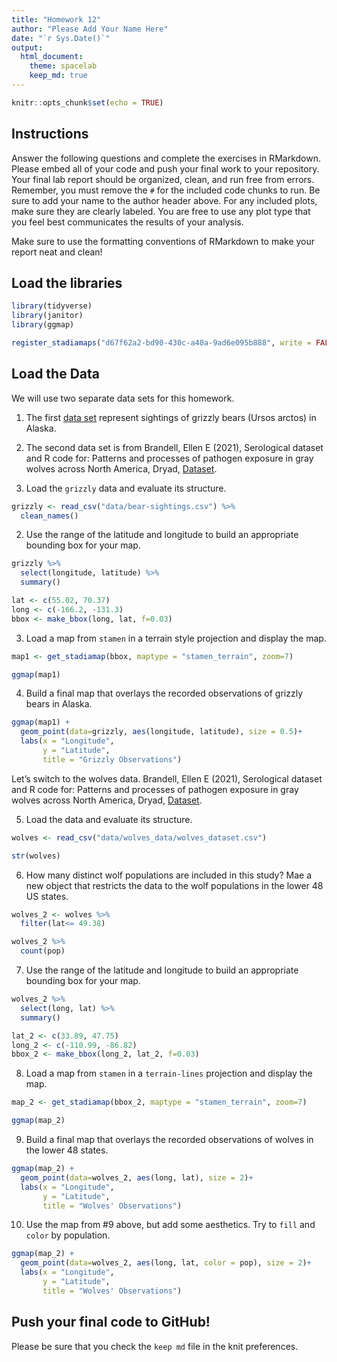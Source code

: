 ```yaml
---
title: "Homework 12"
author: "Please Add Your Name Here"
date: "`r Sys.Date()`"
output:
  html_document: 
    theme: spacelab
    keep_md: true
---
```


```r
knitr::opts_chunk$set(echo = TRUE)
```

## Instructions
Answer the following questions and complete the exercises in RMarkdown. Please embed all of your code and push your final work to your repository. Your final lab report should be organized, clean, and run free from errors. Remember, you must remove the `#` for the included code chunks to run. Be sure to add your name to the author header above. For any included plots, make sure they are clearly labeled. You are free to use any plot type that you feel best communicates the results of your analysis.  

Make sure to use the formatting conventions of RMarkdown to make your report neat and clean!  

## Load the libraries  
```r
library(tidyverse)
library(janitor)
library(ggmap)
``` 

```r
register_stadiamaps("d67f62a2-bd90-430c-a40a-9ad6e095b888", write = FALSE)
```


## Load the Data
We will use two separate data sets for this homework.  

1. The first [data set](https://rcweb.dartmouth.edu/~f002d69/workshops/index_rspatial.html) represent sightings of grizzly bears (Ursos arctos) in Alaska. 


2. The second data set is from Brandell, Ellen E (2021), Serological dataset and R code for: Patterns and processes of pathogen exposure in gray wolves across North America, Dryad, [Dataset](https://doi.org/10.5061/dryad.5hqbzkh51).  


1. Load the `grizzly` data and evaluate its structure.  
```r
grizzly <- read_csv("data/bear-sightings.csv") %>% 
  clean_names()
```


2. Use the range of the latitude and longitude to build an appropriate bounding box for your map. 
```r
grizzly %>%
  select(longitude, latitude) %>%
  summary()
```
```r
lat <- c(55.02, 70.37)
long <- c(-166.2, -131.3)
bbox <- make_bbox(long, lat, f=0.03)
```


3. Load a map from `stamen` in a terrain style projection and display the map.
```r
map1 <- get_stadiamap(bbox, maptype = "stamen_terrain", zoom=7)
```

```r
ggmap(map1)
```



4. Build a final map that overlays the recorded observations of grizzly bears in Alaska.  
```r
ggmap(map1) +
  geom_point(data=grizzly, aes(longitude, latitude), size = 0.5)+
  labs(x = "Longitude", 
       y = "Latitude",
       title = "Grizzly Observations")
```


Let's switch to the wolves data. Brandell, Ellen E (2021), Serological dataset and R code for: Patterns and processes of pathogen exposure in gray wolves across North America, Dryad, [Dataset](https://doi.org/10.5061/dryad.5hqbzkh51).  

5. Load the data and evaluate its structure.  
```r
wolves <- read_csv("data/wolves_data/wolves_dataset.csv")
```
```r
str(wolves)
```



6. How many distinct wolf populations are included in this study? Mae a new object that restricts the data to the wolf populations in the lower 48 US states.  
```r
wolves_2 <- wolves %>%
  filter(lat<= 49.38)
```
```r
wolves_2 %>%
  count(pop)
```



7. Use the range of the latitude and longitude to build an appropriate bounding box for your map. 
```r
wolves_2 %>%
  select(long, lat) %>%
  summary()
```
```r
lat_2 <- c(33.89, 47.75)
long_2 <- c(-110.99, -86.82)
bbox_2 <- make_bbox(long_2, lat_2, f=0.03)
```


8.  Load a map from `stamen` in a `terrain-lines` projection and display the map.  
```r
map_2 <- get_stadiamap(bbox_2, maptype = "stamen_terrain", zoom=7)
```
```r
ggmap(map_2)
```



9. Build a final map that overlays the recorded observations of wolves in the lower 48 states.  
```r
ggmap(map_2) +
  geom_point(data=wolves_2, aes(long, lat), size = 2)+
  labs(x = "Longitude", 
       y = "Latitude",
       title = "Wolves' Observations")
```


10. Use the map from #9 above, but add some aesthetics. Try to `fill` and `color` by population.  
```r
ggmap(map_2) +
  geom_point(data=wolves_2, aes(long, lat, color = pop), size = 2)+
  labs(x = "Longitude", 
       y = "Latitude",
       title = "Wolves' Observations")
```


## Push your final code to GitHub!
Please be sure that you check the `keep md` file in the knit preferences. 